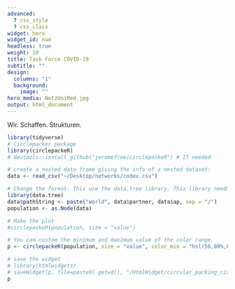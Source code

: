 ```yaml
---
advanced:
  ? css_style
  ? css_class
widget: hero
widget_id: num
headless: true
weight: 10
title: Task Force COVID-19
subtitle: ""
design:
  columns: "1"
  background:
    image: ""
hero_media: NetzUniMed.jpg
output: html_document
---
```


Wir. Schaffen. Strukturen.

```r
library(tidyverse)
# Circlepacker package
library(circlepackeR)         
# devtools::install_github("jeromefroe/circlepackeR") # If needed

# create a nested data frame giving the info of a nested dataset:
data <- read_csv("~/Desktop/networks/codex.csv")

# Change the format. This use the data.tree library. This library needs a column that looks like root/group/subgroup/..., so I build it
library(data.tree)
data$pathString <- paste("world", data$partner, data$ap, sep = "/")
population <- as.Node(data)

# Make the plot
#circlepackeR(population, size = "value")

# You can custom the minimum and maximum value of the color range.
p <- circlepackeR(population, size = "value", color_min = "hsl(56,80%,80%)", color_max = "hsl(341,30%,40%)")

# save the widget
# library(htmlwidgets)
# saveWidget(p, file=paste0( getwd(), "/HtmlWidget/circular_packing_circlepackeR2.html"))
p
```